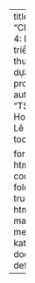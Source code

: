 ---
title: "Chương 4: Phát triển thuốc dựa trên protein"
author: "TS. Hoàng Lê Sơn"
toc: true

format: 
  html: 
    code-fold: true
    html-math-method: katex
  docx: default
---
